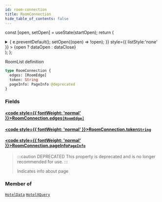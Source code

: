 ```yaml
---
id: room-connection
title: RoomConnection
hide_table_of_contents: false
---
```






const [open, setOpen] = useState(startOpen);
return (
<details {...(open ? { open: true } : {})} className="details" style={{ border:'none', boxShadow:'none', background:'var(--ifm-background-color)' }}>
<summary
onClick={(e) => {
e.preventDefault();
setOpen((open) => !open);
}}
style={{ listStyle:'none' }} >
{open ? dataOpen : dataClose}
</summary>
{open && children}
</details>
);
};

RoomList definition

```graphql
type RoomConnection {
  edges: [RoomEdge]
  token: String
  pageInfo: PageInfo @deprecated
}
```

### Fields

#### [<code style={{ fontWeight: 'normal' }}>RoomConnection.<b>edges</b></code>](#)<Bullet />[`[RoomEdge]`](/api/objects/room-edge) <Badge class="badge badge--secondary" text="list"/> <Badge class="badge badge--secondary" text="object"/>

>

#### [<code style={{ fontWeight: 'normal' }}>RoomConnection.<b>token</b></code>](#)<Bullet />[`String`](/api/scalars/string) <Badge class="badge badge--secondary" text="scalar"/>

>

#### [<code style={{ fontWeight: 'normal' }}>RoomConnection.<b>pageInfo</b></code>](#)<Bullet />[`PageInfo`](/api/objects/page-info) <Badge class="badge badge--deprecated badge--secondary" text="deprecated"/> <Badge class="badge badge--secondary" text="object"/>

> :::caution DEPRECATED
> This property is deprecated and is no longer recommended for use.
> :::
>
> Indicates info about page

### Member of

[`HotelData`](/api/objects/hotel-data) <Badge class="badge badge--secondary" text="object"/><Bullet />[`HotelXQuery`](/api/objects/hotel-xquery) <Badge class="badge badge--secondary" text="object"/>
